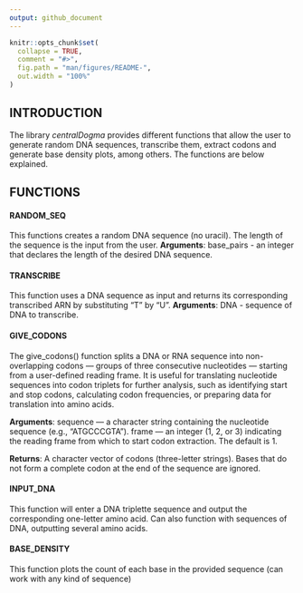 ```yaml
---
output: github_document
---
```


<!-- README.md is generated from README.Rmd. Please edit that file -->

```r
knitr::opts_chunk$set(
  collapse = TRUE,
  comment = "#>",
  fig.path = "man/figures/README-",
  out.width = "100%"
)
```

## INTRODUCTION

The library *centralDogma* provides different functions that allow the user to generate random DNA sequences, transcribe them, extract codons and generate base density plots, among others. The functions are below explained.

## FUNCTIONS

#### RANDOM_SEQ

This functions creates a random DNA sequence (no uracil). The length of the sequence is the input from the user.
**Arguments**: base_pairs - an integer that declares the length of the desired DNA sequence.

#### TRANSCRIBE

This function uses a DNA sequence as input and returns its corresponding transcribed ARN by substituting "T" by "U".
**Arguments**: DNA - sequence of DNA to transcribe. 

#### GIVE_CODONS

The give_codons() function splits a DNA or RNA sequence into non-overlapping codons — groups of three consecutive nucleotides — starting from a user-defined reading frame. It is useful for translating nucleotide sequences into codon triplets for further analysis, such as identifying start and stop codons, calculating codon frequencies, or preparing data for translation into amino acids.

**Arguments**: sequence — a character string containing the nucleotide sequence (e.g., "ATGCCCGTA"). frame — an integer (1, 2, or 3) indicating the reading frame from which to start codon extraction. The default is 1.

**Returns**: A character vector of codons (three-letter strings). Bases that do not form a complete codon at the end of the sequence are ignored.

#### INPUT_DNA

This function will enter a DNA triplette sequence and output the corresponding one-letter amino acid. Can also function with sequences of DNA, outputting several amino acids.

#### BASE_DENSITY

This function plots the count of each base in the provided sequence (can work with any kind of sequence)
